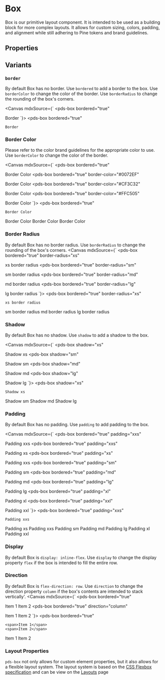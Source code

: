 
<Meta of={stories} />

# Box
Box is our primitive layout component. It is intended to be used as a building block for more complex layouts. It allows for custom sizing, colors, padding, and alignment while still adhering to Pine tokens and brand guidelines.

## Properties

<ArgTypes of={stories} />

## Variants

### `border`
By default Box has no border. Use `bordered` to add a border to the box. Use `borderColor` to change the color of the border. Use `borderRadius` to change the rounding of the box's corners.

<Canvas mdxSource={`
<pds-box
  bordered="true"
>
  Border
</pds-box>
`}>
  <pds-box
    bordered="true"
  >
    Border
  </pds-box>
</Canvas>

### Border Color
Please refer to the color brand guidelines for the appropriate color to use. Use `borderColor` to change the color of the border.

<Canvas mdxSource={`
<pds-box
  bordered="true"
>
  Border Color
</pds-box>
<pds-box
  bordered="true"
  border-color="#0072EF"
>
  Border Color
</pds-box>
<pds-box
  bordered="true"
  border-color="#CF3C32"
>
  Border Color
</pds-box>
<pds-box
  bordered="true"
  border-color="#FFC505"
>
  Border Color
</pds-box>
`}>
  <pds-box
    bordered="true"
  >
    Border Color
  </pds-box>
  <pds-box
    bordered="true"
    border-color="#0072EF"
  >
    Border Color
  </pds-box>
  <pds-box
    bordered="true"
    border-color="#CF3C32"
  >
    Border Color
  </pds-box>
  <pds-box
    bordered="true"
    border-color="#FFC505"
  >
    Border Color
  </pds-box>
</Canvas>

### Border Radius
By default Box has no border radius. Use `borderRadius` to change the rounding of the box's corners.
<Canvas mdxSource={`
<pds-box
  bordered="true"
  border-radius="xs"
>
  xs border radius
</pds-box>
<pds-box
  bordered="true"
  border-radius="sm"
>
  sm border radius
</pds-box>
<pds-box
  bordered="true"
  border-radius="md"
>
  md border radius
</pds-box>
<pds-box
  bordered="true"
  border-radius="lg"
>
  lg border radius
</pds-box>
`}>
  <pds-box
    bordered="true"
    border-radius="xs"
  >
    xs border radius
  </pds-box>
  <pds-box
    bordered="true"
    border-radius="sm"
  >
    sm border radius
  </pds-box>
  <pds-box
    bordered="true"
    border-radius="md"
  >
    md border radius
  </pds-box>
  <pds-box
    bordered="true"
    border-radius="lg"
  >
    lg border radius
  </pds-box>
</Canvas>

### Shadow
By default Box has no shadow. Use `shadow` to add a shadow to the box. 

<Canvas mdxSource={`
<pds-box
  shadow="xs"
>
  Shadow xs
</pds-box>
<pds-box
  shadow="sm"
>
  Shadow sm
</pds-box>
<pds-box
  shadow="md"
>
  Shadow md
</pds-box>
<pds-box
  shadow="lg"
>
  Shadow lg
</pds-box>
`}>
  <pds-box
    shadow="xs"
  >
    Shadow xs
  </pds-box>
  <pds-box
    shadow="sm"
  >
    Shadow sm
  </pds-box>
  <pds-box
    shadow="md"
  >
    Shadow md
  </pds-box>
  <pds-box
    shadow="lg"
  >
    Shadow lg
  </pds-box>
</Canvas>

### Padding
By default Box has no padding. Use `padding` to add padding to the box.

<Canvas mdxSource={`
<pds-box
  bordered="true"
  padding="xxs"
>
  Padding xxs
</pds-box>
<pds-box
  bordered="true"
  padding="xxs"
>
  Padding xs
</pds-box>
<pds-box
  bordered="true"
  padding="xs"
>
  Padding xxs
</pds-box>
<pds-box
  bordered="true"
  padding="sm"
>
  Padding sm
</pds-box>
<pds-box
  bordered="true"
  padding="md"
>
  Padding md
</pds-box>
<pds-box
  bordered="true"
  padding="lg"
>
  Padding lg
</pds-box>
<pds-box
  bordered="true"
  padding="xl"
>
  Padding xl
</pds-box>
<pds-box
  bordered="true"
  padding="xxl"
>
  Padding xxl
</pds-box>
`}>
  <pds-box
    bordered="true"
    padding="xxs"
  >
    Padding xxs
  </pds-box>
  <pds-box
    bordered="true"
    padding="xxs"
  >
    Padding xs
  </pds-box>
  <pds-box
    bordered="true"
    padding="xs"
  >
    Padding xxs
  </pds-box>
  <pds-box
    bordered="true"
    padding="sm"
  >
    Padding sm
  </pds-box>
  <pds-box
    bordered="true"
    padding="md"
  >
    Padding md
  </pds-box>
  <pds-box
    bordered="true"
    padding="lg"
  >
    Padding lg
  </pds-box>
  <pds-box
    bordered="true"
    padding="xl"
  >
    Padding xl
  </pds-box>
  <pds-box
    bordered="true"
    padding="xxl"
  >
    Padding xxl
  </pds-box>
</Canvas>

### Display
By default Box is `display: inline-flex`. Use `display` to change the display property `flex` if the box is intended to fill the entire row.

### Direction
By default Box is `flex-direction: row`. Use `direction` to change the direction property `column` if the box's contents are intended to stack vertically'.
<Canvas mdxSource={`
<pds-box
  bordered="true"
>
  <span>Item 1</span>
  <span>Item 2</span>
</pds-box>
<pds-box
  bordered="true"
  direction="column"
>
  <span>Item 1</span>
  <span>Item 2</span>
</pds-box>
`}>
  <pds-box
    bordered="true"
  >
    <span>Item 1</span>
    <span>Item 2</span>
  </pds-box>
  <pds-box
    bordered="true"
    direction="column"
  >
    <span>Item 1</span>
    <span>Item 2</span>
  </pds-box>
</Canvas>


### Layout Properties
`pds-box` not only allows for custom element properties, but it also allows for a flexible layout system. The layout system is based on the [CSS Flexbox specification](https://drafts.csswg.org/css-flexbox/) and can be view on the [Layouts](/docs/foundations-layout--docs) page


